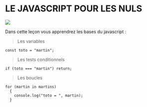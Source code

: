 # LE JAVASCRIPT POUR LES NULS

![](http://localhost:5001/activities/images/image-78829e1c-7e9b-4170-9d86-4098ecb7455f1706083505240loup.jpg)

Dans cette leçon vous apprendrez les bases du javascript :

> Les variables

```
const toto = "martin";
```

> Les tests conditionnels

```
if (toto === "martin") return;
```

> Les boucles

```
for (martin in martins) 
  {
    console.log("toto = ", martin);
  }
```

